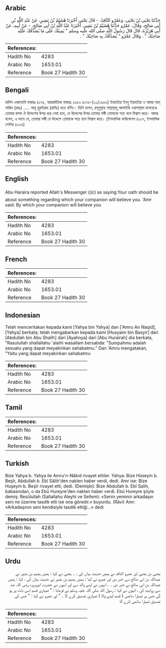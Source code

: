 ## Arabic


<div dir="rtl" lang="ar" style={{fontSize:'larger',backgroundColor:'#f8f9fa',padding:20}}>
حَدَّثَنَا يَحْيَى بْنُ يَحْيَى، وَعَمْرٌو النَّاقِدُ، - قَالَ يَحْيَى أَخْبَرَنَا هُشَيْمُ بْنُ بَشِيرٍ، عَنْ عَبْدِ اللَّهِ بْنِ أَبِي صَالِحٍ، وَقَالَ، عَمْرٌو حَدَّثَنَا هُشَيْمُ بْنُ بَشِيرٍ، أَخْبَرَنَا عَبْدُ اللَّهِ بْنُ أَبِي صَالِحٍ، - عَنْ أَبِيهِ، عَنْ أَبِي هُرَيْرَةَ، قَالَ قَالَ رَسُولُ اللَّهِ صلى الله عليه وسلم ‏"‏ يَمِينُكَ عَلَى مَا يُصَدِّقُكَ عَلَيْهِ صَاحِبُكَ ‏"‏ ‏.‏ وَقَالَ عَمْرٌو ‏"‏ يُصَدِّقُكَ بِهِ صَاحِبُكَ ‏"‏ ‏.‏
</div>
<div style={{backgroundColor:'#f8f9fa',padding:20, marginBottom: 10}}><table> <thead> <tr> <th>References:</th> <th></th> </tr> </thead> <tbody><tr><td>Hadith No</td><td>4283</td></tr><tr><td>Arabic No</td><td>1653.01</td></tr><tr><td>Reference</td><td>Book 27 Hadith 30</td></tr></tbody></table></div>

## Bengali


<div dir="ltr" lang="bn" style={{fontSize:'larger',backgroundColor:'#f8f9fa',padding:20}}>
হাদিস একাডেমি নাম্বারঃ ৪১৭৫, আন্তর্জাতিক নাম্বারঃ ১৬৫৩ ৪১৭৫-(২০/১৬৫৩) ইয়াহইয়া ইবনু ইয়াহইয়া ও আমর আন্‌ নাকিদ (রহঃ) ..... আবূ হুরাইরাহ (রাযিঃ) হতে বর্ণিত। তিনি বলেন, রসূলুল্লাহ সাল্লাল্লাহু আলাইহি ওয়াসাল্লাম বলেছেনঃ তোমার কসম ঐ উদ্দেশের উপর ধরে নেয়া হবে, যে উদ্দেশের উপর তোমার সঙ্গী তোমাকে সত্য বলে বিশ্বাস করে। আমর বলেন, এ ভাবে যে, তোমার সঙ্গী যে উদ্দেশে তোমাকে সত্য বলে বিশ্বাস করে। (ইসলামিক ফাউন্ডেশন ৪১৩৭, ইসলামিক সেন্টার ৪১৩৬)
</div>
<div style={{backgroundColor:'#f8f9fa',padding:20, marginBottom: 10}}><table> <thead> <tr> <th>References:</th> <th></th> </tr> </thead> <tbody><tr><td>Hadith No</td><td>4283</td></tr><tr><td>Arabic No</td><td>1653.01</td></tr><tr><td>Reference</td><td>Book 27 Hadith 30</td></tr></tbody></table></div>

## English


<div dir="ltr" lang="en" style={{fontSize:'larger',backgroundColor:'#f8f9fa',padding:20}}>
Abu Haraira reported Allah's Messenger (ﷺ) as saying:Your oath should be about something regarding which your companion will believe you. 'Amr said: By which your companion will believe you
</div>
<div style={{backgroundColor:'#f8f9fa',padding:20, marginBottom: 10}}><table> <thead> <tr> <th>References:</th> <th></th> </tr> </thead> <tbody><tr><td>Hadith No</td><td>4283</td></tr><tr><td>Arabic No</td><td>1653.01</td></tr><tr><td>Reference</td><td>Book 27 Hadith 30</td></tr></tbody></table></div>

## French


<div dir="ltr" lang="fr" style={{fontSize:'larger',backgroundColor:'#f8f9fa',padding:20}}>

</div>
<div style={{backgroundColor:'#f8f9fa',padding:20, marginBottom: 10}}><table> <thead> <tr> <th>References:</th> <th></th> </tr> </thead> <tbody><tr><td>Hadith No</td><td>4283</td></tr><tr><td>Arabic No</td><td>1653.01</td></tr><tr><td>Reference</td><td>Book 27 Hadith 30</td></tr></tbody></table></div>

## Indonesian


<div dir="ltr" lang="id" style={{fontSize:'larger',backgroundColor:'#f8f9fa',padding:20}}>
Telah menceritakan kepada kami [Yahya bin Yahya] dan ['Amru An Naqid], [Yahya] berkata; telah mengabarkan kepada kami [Husyaim bin Basyir] dari [Abdullah bin Abu Shalih] dari [Ayahnya] dari [Abu Hurairah] dia berkata, "Rasulullah shallallahu 'alaihi wasallam bersabda: "Sumpahmu adalah sesuatu yang dapat meyakinkan sahabatmu." Dan 'Amru mengatakan, "Yaitu yang dapat meyakinkan sahabatmu
</div>
<div style={{backgroundColor:'#f8f9fa',padding:20, marginBottom: 10}}><table> <thead> <tr> <th>References:</th> <th></th> </tr> </thead> <tbody><tr><td>Hadith No</td><td>4283</td></tr><tr><td>Arabic No</td><td>1653.01</td></tr><tr><td>Reference</td><td>Book 27 Hadith 30</td></tr></tbody></table></div>

## Tamil


<div dir="ltr" lang="ta" style={{fontSize:'larger',backgroundColor:'#f8f9fa',padding:20}}>

</div>
<div style={{backgroundColor:'#f8f9fa',padding:20, marginBottom: 10}}><table> <thead> <tr> <th>References:</th> <th></th> </tr> </thead> <tbody><tr><td>Hadith No</td><td>4283</td></tr><tr><td>Arabic No</td><td>1653.01</td></tr><tr><td>Reference</td><td>Book 27 Hadith 30</td></tr></tbody></table></div>

## Turkish


<div dir="ltr" lang="tr" style={{fontSize:'larger',backgroundColor:'#f8f9fa',padding:20}}>
Bize Yahya b. Yahya ile Amru'n-Nâkıd rivayet ettiler. Yahya: Bize Hüseyin b. Beşîr, Abdullah b. Ebî Sâlih'den naklen haber verdi, dedi. Amr ise: Bize Huşeym b. Beşîr rivayet etti, dedi. (Demişki): Bize Abdullah b. Ebî Salih, babasından, o da Ebû Hureyre'den naklen haber verdi. Ebû Hureyre şöyle demiş: Resûlullah (Sallallahu Aleyhi ve Sellem): «Senin yeminin arkadaşın seni ne üzerine tasdik etti ise ona göredir.» buyurdu. (Râvi) Amr: «Arkadaşının seni kendisiyle tasdik ettiği...» dedi
</div>
<div style={{backgroundColor:'#f8f9fa',padding:20, marginBottom: 10}}><table> <thead> <tr> <th>References:</th> <th></th> </tr> </thead> <tbody><tr><td>Hadith No</td><td>4283</td></tr><tr><td>Arabic No</td><td>1653.01</td></tr><tr><td>Reference</td><td>Book 27 Hadith 30</td></tr></tbody></table></div>

## Urdu


<div dir="rtl" lang="ur" style={{fontSize:'larger',backgroundColor:'#f8f9fa',padding:20}}>
یحییٰ بن یحییٰ اور عمرو الناقد نے ہمیں حدیث بیان کی ۔ ۔ یحییٰ نے کہا : ہمیں ہشیم بن بشیر نے عبداللہ بن ابی صالح سے خبر دی اور عمرو نے کہا : ہمیں ہشیم بن بشیر نے حدیث بیان کی ، کہا : ہمیں عبداللہ بن ابی صالح نے خبر دی ۔ ۔ انہوں نے اپنے والد سے اور انہوں نے حضرت ابوہریرہ رضی اللہ عنہ سے روایت کی ، انہوں نے کہا : رسول اللہ صلی اللہ علیہ وسلم نے فرمایا : " تمہاری قسم اسی بات پر ہو گی جس پر تمہارا ساتھی ( قسم لینے والا ) تمہاری تصدیق کرے گا ۔ " اور عمرو نے کہا : " جس کی تصدیق تمہارا ساتھی کرے گا
</div>
<div style={{backgroundColor:'#f8f9fa',padding:20, marginBottom: 10}}><table> <thead> <tr> <th>References:</th> <th></th> </tr> </thead> <tbody><tr><td>Hadith No</td><td>4283</td></tr><tr><td>Arabic No</td><td>1653.01</td></tr><tr><td>Reference</td><td>Book 27 Hadith 30</td></tr></tbody></table></div>